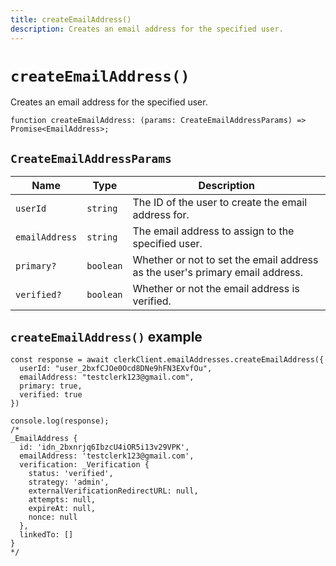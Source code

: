 ```yaml
---
title: createEmailAddress()
description: Creates an email address for the specified user.
---
```


# `createEmailAddress()`

Creates an email address for the specified user.

```tsx
function createEmailAddress: (params: CreateEmailAddressParams) => Promise<EmailAddress>;
```

## `CreateEmailAddressParams`

| Name | Type | Description |
| --- | --- | --- |
| `userId` | `string` | The ID of the user to create the email address for. |
| `emailAddress` | `string` | The email address to assign to the specified user. |
| `primary?` | `boolean` | Whether or not to set the email address as the user's primary email address. |
| `verified?` | `boolean` | Whether or not the email address is verified. |

## `createEmailAddress()` example

```tsx
const response = await clerkClient.emailAddresses.createEmailAddress({
  userId: "user_2bxfCJOe0Ocd8DNe9hFN3EXvfOu",
  emailAddress: "testclerk123@gmail.com",
  primary: true,
  verified: true
})

console.log(response);
/* 
_EmailAddress {
  id: 'idn_2bxnrjq6IbzcU4iOR5i13v29VPK',
  emailAddress: 'testclerk123@gmail.com',
  verification: _Verification {
    status: 'verified',
    strategy: 'admin',
    externalVerificationRedirectURL: null,
    attempts: null,
    expireAt: null,
    nonce: null
  },
  linkedTo: []
}
*/
```
